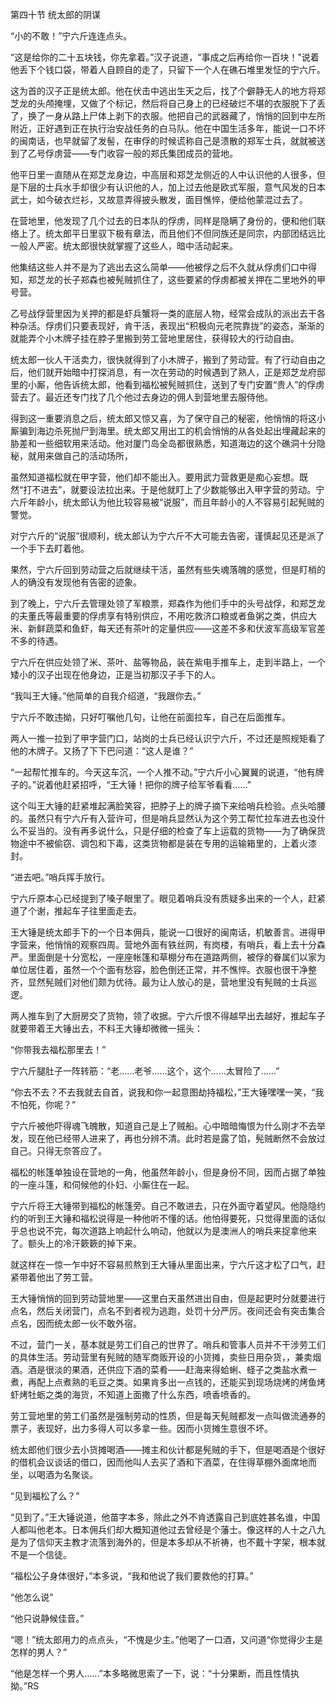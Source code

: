 

第四十节 统太郎的阴谋

“小的不敢！”宁六斤连连点头。

“这是给你的二十五块钱，你先拿着。”汉子说道，“事成之后再给你一百块！”说着他丢下个钱口袋，带着人自顾自的走了，只留下一个人在礁石堆里发怔的宁六斤。

这为首的汉子正是统太郎。他在伏击中逃出生天之后，找了个僻静无人的地方将郑芝龙的头颅掩埋，又做了个标记，然后将自己身上的已经破烂不堪的衣服脱下了丢了，换了一身从路上尸体上剥下的衣服。他把自己的武器藏了，悄悄的回到中左所附近，正好遇到正在执行治安战任务的白马队。他在中国生活多年，能说一口不坏的闽南话，也早就留了发髻，在审俘的时候谎称自己是溃散的郑军士兵，就就被送到了乙号俘虏营――专门收容一般的郑氏集团成员的营地。

他平日里一直随从在郑芝龙身边，中高层和郑芝龙侧近的人中认识他的人很多，但是下层的士兵水手却很少有认识他的人，加上过去他是欧式军服，意气风发的日本武士，如今破衣烂衫，又故意弄得披头散发，面目憔悴，便给他蒙混过去了。

在营地里，他发现了几个过去的日本队的俘虏，同样是隐瞒了身份的，便和他们联络上了。统太郎平日里驭下极有章法，而且他们不但同族还是同宗，内部团结远比一般人严密。统太郎很快就掌握了这些人，暗中活动起来。

他集结这些人并不是为了逃出去这么简单――他被俘之后不久就从俘虏们口中得知，郑芝龙的长子郑森也被髡贼抓住了，这些要紧的俘虏都被关押在二里地外的甲号营。

乙号战俘营里因为关押的都是虾兵蟹将一类的底层人物，经常会成队的派出去干各种杂活。俘虏们只要表现好，肯干活，表现出“积极向元老院靠拢”的姿态，渐渐的就能弄个小木牌子挂在脖子里搬到劳工营地里居住，获得较大的行动自由。

统太郎一伙人干活卖力，很快就得到了小木牌子，搬到了劳动营。有了行动自由之后，他们就开始暗中打探消息，有一次在劳动的时候遇到了熟人，正是郑芝龙府邸里的小厮，他告诉统太郎，他看到福松被髡贼抓住，送到了专门安置“贵人”的俘虏营去了。最近还专门找了几个他过去身边的佣人到营地里去服侍他。

得到这一重要消息之后，统太郎又惊又喜，为了保守自己的秘密，他悄悄的将这小厮骗到海边杀死抛尸到海里。统太郎又用出工的机会悄悄的从各处起出埋藏起来的胁差和一些细软用来活动。他对厦门岛全岛都很熟悉，知道海边的这个礁洞十分隐秘，就用来做自己的活动场所，

虽然知道福松就在甲字营，他们却不能出入。要用武力营救更是痴心妄想。既然“打不进去”，就要设法拉出来。于是他就盯上了少数能够出入甲字营的劳动。宁六斤年龄小，统太郎认为他比较容易被“说服”，而且年龄小的人不容易引起髡贼的警觉。

对宁六斤的“说服”很顺利，统太郎认为宁六斤不大可能去告密，谨慎起见还是派了一个手下去盯着他。

果然，宁六斤回到劳动营之后就继续干活，虽然有些失魂落魄的感觉，但是盯梢的人的确没有发现他有告密的迹象。

到了晚上，宁六斤去管理处领了军粮票，郑森作为他们手中的头号战俘，和郑芝龙的夫董氏等最重要的俘虏享有特别供应，不用吃救济口粮或者鱼粥之类，供应大米、新鲜蔬菜和鱼虾，每天还有茶叶的定量供应――这差不多和伏波军高级军官差不多的待遇。

宁六斤在供应处领了米、茶叶、盐等物品，装在紫电手推车上，走到半路上，一个矮小的汉子出现在他身边，正是当初那汉子手下的人。

“我叫王大锤。”他简单的自我介绍道，“我跟你去。”

宁六斤不敢违拗，只好叮嘱他几句，让他在前面拉车，自己在后面推车。

两人一推一拉到了甲字营门口，站岗的士兵已经认识宁六斤，不过还是照规矩看了他的木牌子。又扬了下下巴问道：“这人是谁？”

“一起帮忙推车的。今天这车沉，一个人推不动。”宁六斤小心翼翼的说道，“他有牌子的。”说着他赶紧招呼，“王大锤！把你的牌子给军爷看看……”

这个叫王大锤的赶紧堆起满脸笑容，把脖子上的牌子摘下来给哨兵检验。点头哈腰的。虽然只有宁六斤有入营许可，但是哨兵显然认为这个劳工帮忙拉车进去也没什么不妥当的。没有再多说什么，只是仔细的检查了车上运载的货物――为了确保货物途中不被偷窃、调包和下毒，这类货物都是装在专用的运输箱里的，上着火漆封。

“进去吧。”哨兵挥手放行。

宁六斤原本心已经提到了嗓子眼里了。眼见着哨兵没有质疑多出来的一个人，赶紧道了个谢，推起车子往里面走去。

王大锤是统太郎手下的一个日本佣兵，能说一口很好的闽南话，机敏善言。进得甲字营来，他悄悄的观察四周。营地外面有铁丝网，有岗楼，有哨兵，看上去十分森严。里面倒是十分宽松，一座座帐篷和草棚分布在道路两侧，被俘的眷属们以家为单位居住着，虽然一个个面有愁容，脸色倒还正常，并不憔悴。衣服也很干净整齐，显然髡贼们对他们颇为优待。最为让人放心的是，营地里没有髡贼的士兵巡逻。

两人推车到了大厨房交了货物，领了收据。宁六斤恨不得越早出去越好，推起车子就要带着王大锤出去，不料王大锤却微微一摇头：

“你带我去福松那里去！”

宁六斤腿肚子一阵转筋：“老……老爷……这个，这个……太冒险了……”

“你去不去？不去我就去自首，说我和你一起意图劫持福松，”王大锤嘿嘿一笑，“我不怕死，你呢？”

宁六斤被他吓得魂飞魄散，知道自己是上了贼船。心中暗暗悔恨为什么刚才不去举发，现在他已经带人进来了，再也分辨不清。此时若是露了馅，髡贼断然不会放过自己。只得无奈答应了。

福松的帐篷单独设在营地的一角，他虽然年龄小，但是身份不同，因而占据了单独的一座斗篷，和伺候他的仆妇、小厮住在一起。

宁六斤将王大锤带到福松的帐篷旁。自己不敢进去，只在外面守着望风。他隐隐约约的听到王大锤和福松说得是一种他听不懂的话。他怕得要死，只觉得里面的话似乎总也说不完，每次道路上响起什么响动，他就以为是澳洲人的哨兵来捉拿他来了。额头上的冷汗簌簌的掉下来。

就这样在一惊一乍中好不容易煎熬到王大锤从里面出来，宁六斤这才松了口气，赶紧带着他出了劳工营。

王大锤悄悄的回到劳动营地里――这里白天虽然进出自由，但是起更时分就要进行点名，然后关闭营门，点名不到者视为逃跑，处罚十分严厉。夜间还会有突击集合点名，因而统太郎一伙不敢外宿。

不过，营门一关，基本就是劳工们自己的世界了。哨兵和管事人员并不干涉劳工们的具体生活。劳动营里有髡贼的随军商贩开设的小货摊，卖些日用杂货，，兼卖烟酒。酒是很淡的果酒，还供应下酒的菜肴――赶海来得蛤蜊、蛏子之类盐水煮一煮，再配上点煮熟的毛豆之类。如果肯多出一点钱的，还能买到现场烧烤的烤鱼烤虾烤牡蛎之类的海货，不知道上面撒了什么东西，喷香喷香的。

劳工营地里的劳工们虽然是强制劳动的性质，但是每天髡贼都发一点叫做流通券的票子，表现好，出力多得人可以多拿一些。因而小货摊生意很不坏。

统太郎他们很少去小货摊喝酒――摊主和伙计都是髡贼的手下，但是喝酒是个很好的借机会议谈话的借口，因而他叫人去买了酒和下酒菜，在住得草棚外面席地而坐，以喝酒为名聚谈。

“见到福松了么？”

“见到了。”王大锤说道，他苗字本多，除此之外不肯透露自己到底姓甚名谁，中国人都叫他老本。日本佣兵们却大概知道他过去曾经是个藩士。像这样的人十之八九是为了信仰天主教才流落到海外的，但是本多却从不祈祷，也不戴十字架，根本就不是一个信徒。

“福松公子身体很好，”本多说，“我和他说了我们要救他的打算。”

“他怎么说”

“他只说静候佳音。”

“嗯！”统太郎用力的点点头，“不愧是少主。”他喝了一口酒，又问道“你觉得少主是怎样的男人？”

“他是怎样一个男人……”本多略微思索了一下，说：“十分果断，而且性情执拗。”RS

